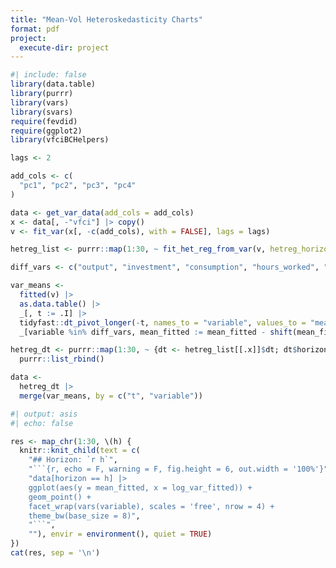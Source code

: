 ```yaml
---
title: "Mean-Vol Heteroskedasticity Charts"
format: pdf
project:
  execute-dir: project
---
```


```r
#| include: false
library(data.table)
library(purrr)
library(vars)
library(svars)
require(fevdid)
require(ggplot2)
library(vfciBCHelpers)
```

```r
lags <- 2

add_cols <- c(
  "pc1", "pc2", "pc3", "pc4"
)

data <- get_var_data(add_cols = add_cols)
x <- data[, -"vfci"] |> copy()
v <- fit_var(x[, -c(add_cols), with = FALSE], lags = lags)

hetreg_list <- purrr::map(1:30, ~ fit_het_reg_from_var(v, hetreg_horizon = .x, x2 = add_cols, extra_data = data[, ..add_cols]))

diff_vars <- c("output", "investment", "consumption", "hours_worked", "productivity", "TFP")

var_means <-
  fitted(v) |>
  as.data.table() |> 
  _[, t := .I] |>
  tidyfast::dt_pivot_longer(-t, names_to = "variable", values_to = "mean_fitted") |>
  _[variable %in% diff_vars, mean_fitted := mean_fitted - shift(mean_fitted, 1, type = "lag"), by = .(variable)]

hetreg_dt <- purrr::map(1:30, ~ {dt <- hetreg_list[[.x]]$dt; dt$horizon = .x; dt}) |>
  purrr::list_rbind()

data <- 
  hetreg_dt |> 
  merge(var_means, by = c("t", "variable"))

```


```r
#| output: asis
#| echo: false

res <- map_chr(1:30, \(h) {
  knitr::knit_child(text = c(
    "## Horizon: `r h`",
    "```{r, echo = F, warning = F, fig.height = 6, out.width = '100%'}",
    "data[horizon == h] |>
    ggplot(aes(y = mean_fitted, x = log_var_fitted)) +
    geom_point() +
    facet_wrap(vars(variable), scales = 'free', nrow = 4) +
    theme_bw(base_size = 8)",
    "```",
    ""), envir = environment(), quiet = TRUE)
})
cat(res, sep = '\n')
```
